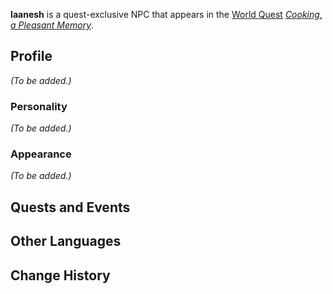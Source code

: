 {{Meta
<!-- Remove this template after adding the missing info -->
|missing_NPC_profile  = yes
}}
{{Character Infobox
|type             = Quest NPC
|image            = NPC Iaanesh.png
|region           = Sumeru
|affiliation      = 
|title            = 

|ancestry         = <!-- Clan/family -->
|father           = 
|mother           = 
|spouse           = 
|sibling          = 
|child            = 
|relative         = 

|voiceEN          = 
|voiceCN          = 
|voiceJP          = 
|dialoguereward   = 
}}
'''Iaanesh''' is a quest-exclusive NPC that appears in the [[World Quest]] ''[[Cooking, a Pleasant Memory]]''.

==Profile==
''(To be added.)''

===Personality===
''(To be added.)''

===Appearance===
''(To be added.)''

==Quests and Events==
{{Quests and Events}}

<!--
==Trivia==
* 
-->
==Other Languages==
{{Other Languages
|default_hidden = 1
|en      = Iaanesh
|zhs     = 杨尼斯
|zhs_rm  = Yángnísī
|zht     = 楊尼斯
|zht_rm  = Yángnísī
|ja      = ヨニス
|ja_rm   = Yonisu
|ko      = 이아네시
|ko_rm   = Ianesi
|es      = Iaanesh
|fr      = Iaanesh
|ru      = Ианеш
|th      = Iaanesh
|vi      = Iaanesh
|de      = Iaanesh
|id      = Iaanesh
|pt      = Iaanesh
|tr      = Iaanesh
|it      = Iaanesh
}}

==Change History==
{{Change History|3.0}}